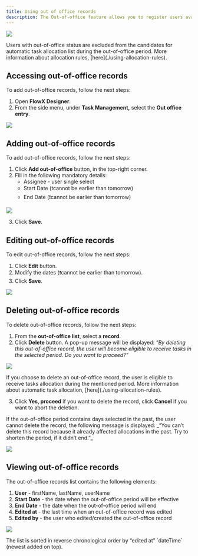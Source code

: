 ```yaml
---
title: Using out of office records
description: The Out-of-office feature allows you to register users availability to perform a task. It can be allocated manually or automatically.
---
```


![](https://s3.eu-west-1.amazonaws.com/docx.flowx.ai/platform-deep-dive/out_of_office_records.png)

<Info>
Users with out-of-office status are excluded from the candidates for automatic task allocation list during the out-of-office period. More information about allocation rules, [here](./using-allocation-rules).
</Info>

## Accessing out-of-office records

To add out-of-office records, follow the next steps:

1. Open **FlowX Designer**.
2. From the side menu, under **Task Management,** select the **Out office entry**.

![](https://s3.eu-west-1.amazonaws.com/docx.flowx.ai/platform-deep-dive/access_out_of_office.png)

## Adding out-of-office records

To add out-of-office records, follow the next steps:

1. Click **Add out-of-office** button, in the top-right corner.
2. Fill in the following mandatory details:
   * Assignee - user single select
   * Start Date (:exclamation:cannot be earlier than tomorrow)
   * End Date (:exclamation:cannot be earlier than tomorrow)

![](https://s3.eu-west-1.amazonaws.com/docx.flowx.ai/platform-deep-dive/add_out_of_office.png)

3.  Click **Save**.

## Editing out-of-office records

To edit out-of-office records, follow the next steps:

1. Click **Edit** button.
2. Modify the dates (:exclamation:cannot be earlier than tomorrow).
3. Click **Save**.

![](https://s3.eu-west-1.amazonaws.com/docx.flowx.ai/platform-deep-dive/edit_out_of_office.png)

## Deleting out-of-office records

To delete out-of-office records, follow the next steps:

1. From the **out-of-office list**, select a **record**.
2. Click **Delete** button. A pop-up message will be displayed: _"By deleting this out-of-office record, the user will become eligible to receive tasks in the selected period. Do you want to proceed?"_

![](https://s3.eu-west-1.amazonaws.com/docx.flowx.ai/platform-deep-dive/delete_out_of_office.png)

<Warning>
If you choose to delete an out-of-office record, the user is eligible to receive tasks allocation during the mentioned period. More information about automatic task allocation, [here](./using-allocation-rules).
</Warning>

3.  Click **Yes, proceed** if you want to delete the record, click **Cancel** if you want to abort the deletion.

<Info>
If the out-of-office period contains days selected in the past, the user cannot delete the record, the following message is displayed: _“You can’t delete this record because it already affected allocations in the past. Try to shorten the period, if it didn’t end.”_
</Info>

![](https://s3.eu-west-1.amazonaws.com/docx.flowx.ai/platform-deep-dive/cant_delete_ooo.png)

## Viewing out-of-office records

The out-of-office records list contains the following elements:

1. **User** - firstName, lastName, userName
2. **Start Date** - the date when the out-of-office period will be effective
3. **End Date** - the date when the out-of-office period will end
4. **Edited at** - the last time when an out-of-office record was edited
5. **Edited by** - the user who edited/created the out-of-office record

![](https://s3.eu-west-1.amazonaws.com/docx.flowx.ai/platform-deep-dive/view_ooo.png)

<Info>
The list is sorted in reverse chronological order by “edited at” `dateTime` (newest added on top).
</Info>